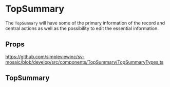 
<Meta title='Components/TopSummary/Readme' />

# TopSummary

The `TopSummary` will have some of the primary information of the record and central actions as well as the possibility to edit the essential information.

## Props

https://github.com/simpleviewinc/sv-mosaic/blob/develop/src/components/TopSummary/TopSummaryTypes.ts

## TopSummary

<Preview withSource='none'>
  <stories.Example />
</Preview>
